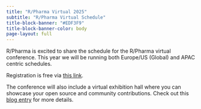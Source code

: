 ```yaml
---
title: "R/Pharma Virtual 2025"
subtitle: "R/Pharma Virtual Schedule"
title-block-banner: "#EDF3F9"
title-block-banner-color: body
page-layout: full
---
```


R/Pharma is excited to share the schedule for the R/Pharma virtual conference.  This year we will be running both Europe/US (Global) and APAC centric schedules.  

Registration is free via [this link](https://events.zoom.us/ev/Ai-geyS63AOzr-Tskeu2jwsPAZkX9yQixTAJuQzNT-h_rw24wX-p~AnyGxi92zGyWPS_7xPj-Oax9RjoaU3pZS0DjeX45ML084eyqq4qo6O7BMg){target="_blank"}.

The conference will also include a virtual exhibition hall where you can showcase your open source and community contributions.  Check out this [blog entry](/docs/blog/posts/2025-10-18-expo/) for more details.

<script type="text/javascript" src="https://sessionize.com/api/v2/tvndes5n/view/GridSmart"></script>
